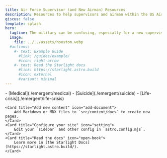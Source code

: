 ```yaml
---
title: Air Force Supervisor (and New Airman) Resources
description: Resources to help supervisors and airman within the US Air Force
giscus: false
template: splash
hero:
  tagline: The military can be confusing, especially for a new supervisor or a new airman. That's what this site aims to assist with.
  image:
    file: ../../assets/houston.webp
  #actions:
    #- text: Example Guide
      #link: /guides/example/
      #icon: right-arrow
    #- text: Read the Starlight docs
      #link: https://starlight.astro.build
      #icon: external
      #variant: minimal
---
```



<CardGrid stagger>
	<ListCard title="Emergency" icon="warning">
		- [Medical](./emergent/medical)
		- [Suicide](./emergent/suicide)
		- [Life-crisis](./emergent/life-crisis)
	</ListCard>

	<Card title="Add new content" icon="add-document">
		Add Markdown or MDX files to `src/content/docs` to create new pages.
	</Card>
	<Card title="Configure your site" icon="setting">
		Edit your `sidebar` and other config in `astro.config.mjs`.
	</Card>
	<Card title="Read the docs" icon="open-book">
		Learn more in [the Starlight Docs](https://starlight.astro.build/).
	</Card>
</CardGrid>
